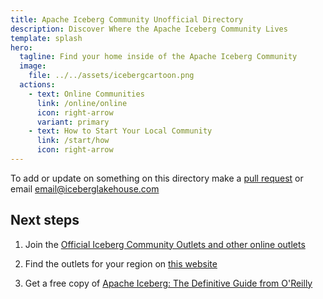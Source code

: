 ```yaml
---
title: Apache Iceberg Community Unofficial Directory
description: Discover Where the Apache Iceberg Community Lives
template: splash
hero:
  tagline: Find your home inside of the Apache Iceberg Community
  image:
    file: ../../assets/icebergcartoon.png
  actions:
    - text: Online Communities
      link: /online/online
      icon: right-arrow
      variant: primary
    - text: How to Start Your Local Community
      link: /start/how
      icon: right-arrow
---
```


To add or update on something on this directory make a [pull request](https://github.com/AlexMercedCoder/iceberg-community) or email email@iceberglakehouse.com

## Next steps

1. Join the [Official Iceberg Community Outlets and other online outlets](/online/online)

2. Find the outlets for your region on [this website](/na/washington)

3. Get a free copy of [Apache Iceberg: The Definitive Guide from O'Reilly](https://bit.ly/am-iceberg-book)

